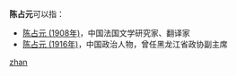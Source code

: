 '''陈占元'''可以指：
* [[陈占元_(1908年)|陈占元 (1908年)]]，中国法国文学研究家、翻译家
* [[陈占元_(1916年)|陈占元 (1916年)]]，中国政治人物，曾任黑龙江省政协副主席

{{disambig}}

[[Category:三字陈姓人名消歧义|zhan]]